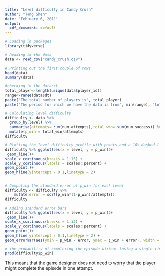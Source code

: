 ---
title: "Level difficulty in Candy Crush"
author: "Tong Shen"
date: "February 6, 2019"
output:
  pdf_document: default
---
```{r message=FALSE, warning=FALSE}
# Loading in packages
library(tidyverse)

# Reading in the data
data <- read_csv("candy_crush.csv")
```


```{r}
# Printing out the first couple of rows
head(data)
summary(data)

#checking in the dataset
total_player<-length(unique(data$player_id))
range<-range(data$dt)
paste("The total number of players is", total_player)
paste("The period for which we have the data is from", min(range), "to", max(range))
```
```{r}
# Calculating level difficulty
difficulty <- data %>%
  group_by(level) %>%
  summarise(attempts= sum(num_attempts),total_win= sum(num_success)) %>%
  mutate(p_win = total_win/attempts)
difficulty
```

```{r}
# Plotting the level difficulty profile with points and a 10% dashed line 
difficulty %>% ggplot(aes(x = level, y = p_win))+
 geom_line()+
scale_x_continuous(breaks = 1:15) +
scale_y_continuous(labels = scales::percent) +
geom_point()+
geom_hline(yintercept = 0.1,linetype = 2)



```

```{r}
# Computing the standard error of p_win for each level
difficulty <- difficulty %>%
    mutate(error = sqrt(p_win*(1-p_win)/attempts))
difficulty
```

```{r}
# Adding standard error bars
difficulty %>% ggplot(aes(x = level, y = p_win))+
 geom_line()+
scale_x_continuous(breaks = 1:15) +
scale_y_continuous(labels = scales::percent) +
geom_point()+
geom_hline(yintercept = 0.1,linetype = 2) +
geom_errorbar(aes(ymin = p_win - error, ymax = p_win + error), width = 0.5)
```

```{r}
# The probability of completing the episode without losing a single time
prod(difficulty$p_win)
```

This means that the game designer does not need to worry that the player might complete the episode in one attempt.
